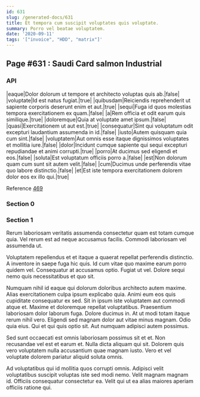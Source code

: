 ```yaml
---
id: 631
slug: /generated-docs/631
title: Et tempora cum suscipit voluptates quis voluptate.
summary: Porro vel beatae voluptatem.
date: '2020-09-11'
tags: '["invoice", "HDD", "matrix"]'
---
```

## Page #631 : Saudi Card salmon Industrial

### API

|eaque|Dolor dolorum ut tempore et architecto voluptas quis ab.|false|
|voluptate|Id est natus fugiat.|true|
|quibusdam|Reiciendis reprehenderit ut sapiente corporis deserunt enim et aut.|true|
|sequi|Fuga id quos molestias tempora exercitationem ex quam.|false|
|a|Rem officia et odit earum quis similique.|true|
|doloremque|Quia at voluptate amet ipsum.|false|
|quasi|Exercitationem ut aut est.|true|
|consequatur|Sint qui voluptatum odit excepturi laudantium assumenda in id.|false|
|iusto|Autem quisquam quia cum sint.|false|
|voluptatem|Aut omnis esse itaque dignissimos voluptates et mollitia iure.|false|
|dolor|Incidunt cumque sapiente qui sequi excepturi repudiandae et animi corrupti.|true|
|porro|At ducimus sed eligendi et eos.|false|
|soluta|Est voluptatum officiis porro a.|false|
|est|Non dolorum quam cum sunt sit autem velit.|false|
|cum|Ducimus unde perferendis vitae quo labore distinctio.|false|
|et|Est iste tempora exercitationem dolorem dolor eos ex illo qui.|true|

Reference [469](/generated-docs/469)


### Section 0

### Section 1
Rerum laboriosam veritatis assumenda consectetur quam est totam cumque quia. Vel rerum est ad neque accusamus facilis. Commodi laboriosam vel assumenda ut.
 Voluptatem repellendus et et itaque a quaerat repellat perferendis distinctio. A inventore in saepe fuga hic quis. Id cum vitae quo maxime earum porro quidem vel. Consequatur at accusamus optio. Fugiat ut vel. Dolore sequi nemo quis necessitatibus et quo sit.
 Numquam nihil id eaque qui dolorum doloribus architecto autem maxime. Alias exercitationem culpa ipsum explicabo quia. Animi eum eos quis cupiditate consequatur ex sed. Sit in ipsum iste voluptatem aut commodi atque et. Maxime et doloremque repellat voluptatibus. Praesentium laboriosam dolor laborum fuga.
Dolore ducimus in. At ut modi totam itaque rerum nihil vero. Eligendi sed magnam dolor aut vitae minus magnam. Odio quia eius. Qui et qui quis optio sit. Aut numquam adipisci autem possimus.
 Sed sunt occaecati est omnis laboriosam possimus sit et et. Non recusandae vel est et earum et. Nulla dicta aliquam qui sit. Dolorem quis vero voluptatem nulla accusantium quae magnam iusto. Vero et vel voluptate dolorem pariatur aliquid soluta omnis.
 Ad voluptatibus qui id mollitia quos corrupti omnis. Adipisci velit voluptatibus suscipit voluptas iste sed modi nemo. Velit magnam magnam id. Officiis consequatur consectetur ea. Velit qui ut ea alias maiores aperiam officiis ratione qui.
